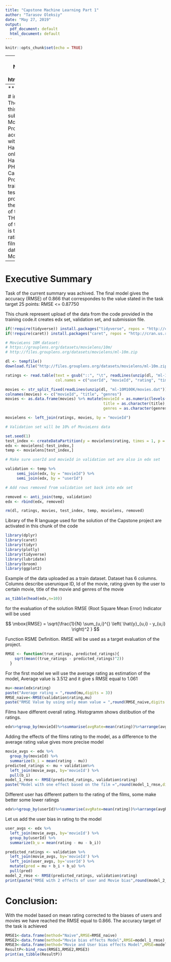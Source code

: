 ---
title: "Capstone Machine Learning Part 1"
author: "Tarasov Oleksiy"
date: "May 27, 2019"
output:
  pdf_document: default
  html_document: default
---

```{r setup, include=FALSE}
knitr::opts_chunk$set(echo = TRUE)
```

---
title: "R Notebook"
output: html_notebook
---
***

# introduction
The target of this report is submission of MovieLens Project in accordance with the HarvardX edX online course HarvardX: PH125.9x Capstone Project. The training and test set is provided by the organiser of the course. 
THe purpose of the analysis is to predict rating of the films from the database MovieLens

---


# Executive Summary
Task of the current summary was achived. The final model gives the accuracy (RMSE) of 0.866 that correspondes to the value stated in the task target 25 points: RMSE <= 0.87750

This chunk represent upload of the data from the code provided in the training code.it creates edx set, validation set, and submission file.
```{r message=FALSE, warning=FALSE}
if(!require(tidyverse)) install.packages("tidyverse", repos = "http://cran.us.r-project.org")
if(!require(caret)) install.packages("caret", repos = "http://cran.us.r-project.org")

# MovieLens 10M dataset:
# https://grouplens.org/datasets/movielens/10m/
# http://files.grouplens.org/datasets/movielens/ml-10m.zip

dl <- tempfile()
download.file("http://files.grouplens.org/datasets/movielens/ml-10m.zip", dl)

ratings <- read.table(text = gsub("::", "\t", readLines(unzip(dl, "ml-10M100K/ratings.dat"))),
                      col.names = c("userId", "movieId", "rating", "timestamp"))

movies <- str_split_fixed(readLines(unzip(dl, "ml-10M100K/movies.dat")), "\\::", 3)
colnames(movies) <- c("movieId", "title", "genres")
movies <- as.data.frame(movies) %>% mutate(movieId = as.numeric(levels(movieId))[movieId],
                                           title = as.character(title),
                                           genres = as.character(genres))

movielens <- left_join(ratings, movies, by = "movieId")

# Validation set will be 10% of MovieLens data

set.seed(1)
test_index <- createDataPartition(y = movielens$rating, times = 1, p = 0.1, list = FALSE)
edx <- movielens[-test_index,]
temp <- movielens[test_index,]

# Make sure userId and movieId in validation set are also in edx set

validation <- temp %>% 
     semi_join(edx, by = "movieId") %>%
     semi_join(edx, by = "userId")

# Add rows removed from validation set back into edx set

removed <- anti_join(temp, validation)
edx <- rbind(edx, removed)

rm(dl, ratings, movies, test_index, temp, movielens, removed)

```




Library of the R language used for the solution of the Capstone project are activated in this chunk of the code

```{r message=FALSE}
library(dplyr)
library(caret)
library(tidyr)
library(plotly)
library(tidyverse)
library(lubridate)
library(broom)
library(ggplot2)
```
Example of the data uploaded as a train dataset. Dataset has 6 columns. Columns describe userunique ID, Id of the movie, rating given by the user to certain movie, title of the movie and genres of the movie
```{r}
as_tibble(head(edx,n=10))
```

for the evaluation of the solution RMSE (Root Square Mean Error) Indicator will be used 

$$
\mbox{RMSE} = \sqrt{\frac{1}{N} \sum_{u,i}^{} \left( \hat{y}_{u,i} - y_{u,i} \right)^2 }
$$

Function RSME Definition. RMSE will be used as a target evaluation of the project. 
```{r}
RMSE <- function(true_ratings, predicted_ratings){
    sqrt(mean((true_ratings - predicted_ratings)^2))
  }
```


For the first model we will use the average rating as estimation of the model, Average value is 3.512 and it give s RMSE equal to 1.061
```{r}
mu<-mean(edx$rating)
paste("Average rating = ",round(mu,digits = 3))
RMSE_naive<-RMSE(validation$rating,mu)
paste("RMSE Value by using only mean value = ",round(RMSE_naive,digits = 3))
```
Films have different overall rating. Histogramm shows distibution of the ratings.
```{r}
edx%>%group_by(movieId)%>%summarise(avgRate=mean(rating))%>%arrange(avgRate)%>%select(avgRate)%>%ggplot(aes(avgRate))+geom_histogram(color="white",bins=25)
```



Adding the effects of the films rating to the model, as a difference to the average rating value gives more precise model 

```{r}
movie_avgs <- edx %>% 
  group_by(movieId) %>% 
  summarize(b_i = mean(rating - mu))
predicted_ratings <- mu + validation%>% 
  left_join(movie_avgs, by='movieId') %>%
  pull(b_i)
model_1_rmse <- RMSE(predicted_ratings, validation$rating)
paste("Model with one effect based on the film =",round(model_1_rmse,digits = 3))
```
Different user has different pattern to the rating of the films, some make better some lower ratings

```{r}
edx%>%group_by(userId)%>%summarise(avgRate=mean(rating))%>%arrange(avgRate)%>%select(avgRate)%>%ggplot(aes(avgRate))+geom_histogram(color="white",bins=25)
```


Let us add the user bias in rating  to the model
```{r}
user_avgs <- edx %>% 
  left_join(movie_avgs, by='movieId') %>%
  group_by(userId) %>%
  summarize(b_u = mean(rating - mu - b_i))

predicted_ratings <- validation %>% 
  left_join(movie_avgs, by='movieId') %>%
  left_join(user_avgs, by='userId') %>%
  mutate(pred = mu + b_i + b_u) %>%
  pull(pred)
model_2_rmse <- RMSE(predicted_ratings, validation$rating)
print(paste("RMSE with 2 effects of user and Movie bias",round(model_2_rmse,digits = 3)))
```

# Conclusion:

With the model based on mean rating corrected to the biases of users and movies we have reached the RMSE equal to 0.866. The accuracy target of the task is achieved
```{r warning=FALSE}
RMSE1<-data.frame(method="Naive",RMSE=RMSE_naive)
RMSE2<-data.frame(method="Movie bias effects Model",RMSE=model_1_rmse)
RMSE3<-data.frame(method="Movie and User bias effects Model",RMSE=model_2_rmse)
ResultP<-bind_rows(RMSE1,RMSE2,RMSE3)
print(as_tibble(ResultP))
```





